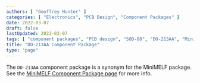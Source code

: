 ```yaml
---
authors: [ "Geoffrey Hunter" ]
categories: [ "Electronics", "PCB Design", "Component Packages" ]
date: 2022-03-07
draft: false
lastUpdated: 2022-03-07
tags: [ "component packages", "PCB design", "SOD-80", "DO-213AA", "MiniMELF" ]
title: "DO-213AA Component Package"
type: "page"
---
```



The `DO-213AA` component package is a synonym for the MiniMELF package. See the [MiniMELF Component Package page](/docs/pcb-design/component-packages/minimelf-component-package/index.mdx) for more info.
